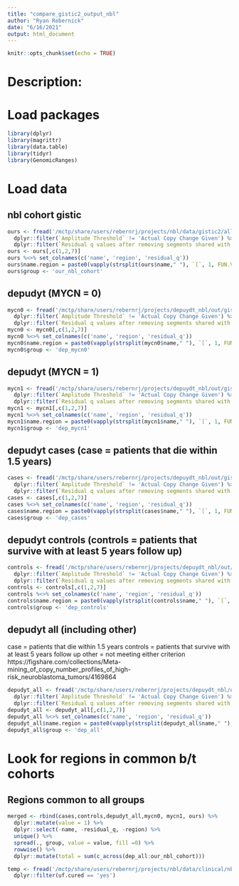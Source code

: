 ```yaml
---
title: "compare_gistic2_output_nbl"
author: "Ryan Rebernick"
date: "6/16/2021"
output: html_document
---
```


```r
knitr::opts_chunk$set(echo = TRUE)
```

# Description:



# Load packages
```r

library(dplyr)
library(magrittr)
library(data.table)
library(tidyr)
library(GenomicRanges)

```



# Load data

## nbl cohort gistic
```r

ours <- fread('/mctp/share/users/rebernrj/projects/nbl/data/gistic2/all_lesions.conf_99.txt', data.table = F) %>%
  dplyr::filter(`Amplitude Threshold` != 'Actual Copy Change Given') %>%
  dplyr::filter(`Residual q values after removing segments shared with higher peaks` < 0.05)
ours <- ours[,c(1,2,7)]
ours %<>% set_colnames(c('name', 'region', 'residual_q')) 
ours$name.region = paste0(vapply(strsplit(ours$name," "), `[`, 1, FUN.VALUE=character(1)), '.', ours$region)
ours$group <- 'our_nbl_cohort'

```

## depudyt (MYCN = 0)
```r

mycn0 <- fread('/mctp/share/users/rebernrj/projects/depuydt_nbl/out/gistic2/MYCN0/all_lesions.conf_90.txt', data.table = F) %>%
  dplyr::filter(`Amplitude Threshold` != 'Actual Copy Change Given') %>%
  dplyr::filter(`Residual q values after removing segments shared with higher peaks` < 0.05)
mycn0 <- mycn0[,c(1,2,7)]
mycn0 %<>% set_colnames(c('name', 'region', 'residual_q')) 
mycn0$name.region = paste0(vapply(strsplit(mycn0$name," "), `[`, 1, FUN.VALUE=character(1)), '.', mycn0$region)
mycn0$group <- 'dep_mycn0'

```

## depudyt (MYCN = 1)
```r

mycn1 <- fread('/mctp/share/users/rebernrj/projects/depuydt_nbl/out/gistic2/MYCN1/all_lesions.conf_90.txt', data.table = F) %>%
  dplyr::filter(`Amplitude Threshold` != 'Actual Copy Change Given') %>%
  dplyr::filter(`Residual q values after removing segments shared with higher peaks` < 0.05)
mycn1 <- mycn1[,c(1,2,7)]
mycn1 %<>% set_colnames(c('name', 'region', 'residual_q')) 
mycn1$name.region = paste0(vapply(strsplit(mycn1$name," "), `[`, 1, FUN.VALUE=character(1)), '.', mycn1$region)
mycn1$group <- 'dep_mycn1'

```

## depudyt cases (case = patients that die within 1.5 years)
```r

cases <- fread('/mctp/share/users/rebernrj/projects/depuydt_nbl/out/gistic2/cases/all_lesions.conf_90.txt', data.table = F) %>%
  dplyr::filter(`Amplitude Threshold` != 'Actual Copy Change Given') %>%
  dplyr::filter(`Residual q values after removing segments shared with higher peaks` < 0.05)
cases <- cases[,c(1,2,7)]
cases %<>% set_colnames(c('name', 'region', 'residual_q')) 
cases$name.region = paste0(vapply(strsplit(cases$name," "), `[`, 1, FUN.VALUE=character(1)), '.', cases$region)
cases$group <- 'dep_cases'

```

## depudyt controls (controls = patients that survive with at least 5 years follow up)
```r

controls <- fread('/mctp/share/users/rebernrj/projects/depuydt_nbl/out/gistic2/controls/all_lesions.conf_90.txt', data.table = F) %>%
  dplyr::filter(`Amplitude Threshold` != 'Actual Copy Change Given') %>%
  dplyr::filter(`Residual q values after removing segments shared with higher peaks` < 0.05)
controls <- controls[,c(1,2,7)]
controls %<>% set_colnames(c('name', 'region', 'residual_q')) 
controls$name.region = paste0(vapply(strsplit(controls$name," "), `[`, 1, FUN.VALUE=character(1)), '.', controls$region)
controls$group <- 'dep_controls'

```

## depudyt all (including other)
case = patients that die within 1.5 years
controls = patients that survive with at least 5 years follow up
other = not meeting either criterion
https://figshare.com/collections/Meta-mining_of_copy_number_profiles_of_high-risk_neuroblastoma_tumors/4169864
```r

depudyt_all <- fread('/mctp/share/users/rebernrj/projects/depuydt_nbl/out/gistic2/all/all_lesions.conf_90.txt', data.table = F) %>%
  dplyr::filter(`Amplitude Threshold` != 'Actual Copy Change Given') %>%
  dplyr::filter(`Residual q values after removing segments shared with higher peaks` < 0.05)
depudyt_all <- depudyt_all[,c(1,2,7)]
depudyt_all %<>% set_colnames(c('name', 'region', 'residual_q')) 
depudyt_all$name.region = paste0(vapply(strsplit(depudyt_all$name," "), `[`, 1, FUN.VALUE=character(1)), '.', depudyt_all$region)
depudyt_all$group <- 'dep_all'

```



# Look for regions in common b/t cohorts

## Regions common to all groups 
```r

merged <- rbind(cases,controls,depudyt_all,mycn0, mycn1, ours) %>%
  dplyr::mutate(value = 1) %>%
  dplyr::select(-name, -residual_q, -region) %>%
  unique() %>%
  spread(., group, value = value, fill =0) %>%
  rowwise() %>%
  dplyr::mutate(total = sum(c_across(dep_all:our_nbl_cohort)))


```



```r

temp <- fread('/mctp/share/users/rebernrj/projects/nbl/data/clinical/nbl.clinical.cogmeet.20210525.tsv') %>%
  dplyr::filter(uf.cured == 'yes')

```

